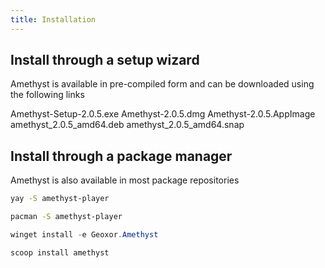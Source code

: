 ```yaml
---
title: Installation
---
```


## Install through a setup wizard
Amethyst is available in pre-compiled form and can be downloaded using the following links

<CardGroup cols={2}>
  <Card
    title="Windows"
    icon="windows"
    href="https://github.com/Geoxor/Amethyst/releases/download/v2.0.5/Amethyst-Setup-2.0.5.exe"
  >
    Amethyst-Setup-2.0.5.exe
  </Card>
    <Card
    title="Macos"
    icon="Apple"
    href="https://github.com/Geoxor/Amethyst/releases/download/v2.0.5/Amethyst-2.0.5.dmg"
  >
    Amethyst-2.0.5.dmg
  </Card>
</CardGroup>

<CardGroup cols={3}>
  <Card
    title="Linux AppImage"
    icon="Linux"
    href="https://github.com/Geoxor/Amethyst/releases/download/v2.0.5/Amethyst-2.0.5.AppImage"
  >
    Amethyst-2.0.5.AppImage
  </Card>
    <Card
    title="Linux .deb"
    icon="Linux"
    href="https://github.com/Geoxor/Amethyst/releases/download/v2.0.5/amethyst_2.0.5_amd64.deb"
  >
    amethyst_2.0.5_amd64.deb
  </Card>
      <Card
    title="Linux .snap"
    icon="Linux"
    href="https://github.com/Geoxor/Amethyst/releases/download/v2.0.5/amethyst_2.0.5_amd64.snap"
  >
    amethyst_2.0.5_amd64.snap
  </Card>
</CardGroup>

## Install through a package manager
Amethyst is also available in most package repositories

<CodeGroup>

```bash yay
yay -S amethyst-player
```

```bash pacman
pacman -S amethyst-player
```

```powershell winget
winget install -e Geoxor.Amethyst
```

```powershell scoop
scoop install amethyst
```

</CodeGroup>